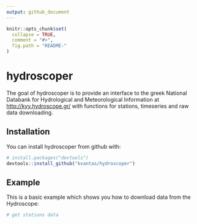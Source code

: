 ```yaml
---
output: github_document
---
```


<!-- README.md is generated from README.Rmd. Please edit that file -->

```r
knitr::opts_chunk$set(
  collapse = TRUE,
  comment = "#>",
  fig.path = "README-"
)
```

# hydroscoper

The goal of hydroscoper is to provide an interface to the greek National Databank for Hydrological and Meteorological Information  at <http://kyy.hydroscope.gr/> with functions for stations, timeseries and raw data downloading.

## Installation

You can install hydroscoper from github with:

```r
# install.packages("devtools")
devtools::install_github("kvantas/hydroscoper")
```

## Example

This is a basic example which shows you how to download data from the Hydroscope:

```r
# get stations data
```
